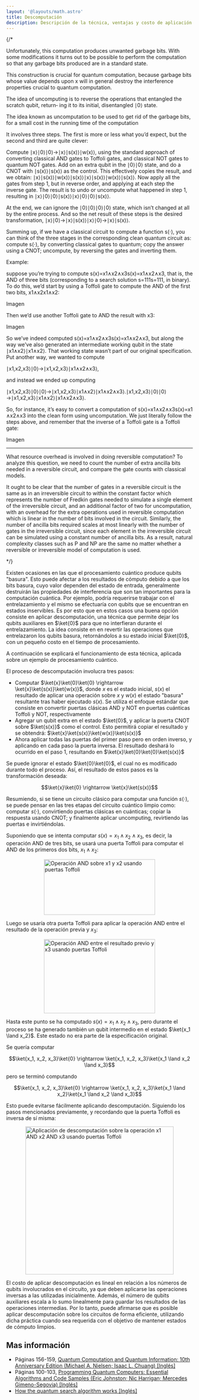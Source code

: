 ```yaml
---
layout: '@layouts/math.astro'
title: Descomputación
description: Descripción de la técnica, ventajas y costo de aplicación. 
---
```



{/*

Unfortunately, this computation
produces unwanted garbage bits. With some modifications it turns out to be possible
to perform the computation so that any garbage bits produced are in a standard state.

This construction is crucial for quantum computation, because garbage bits whose value
depends upon x will in general destroy the interference properties crucial to quantum
computation. 

The idea of uncomputing is to reverse the operations that entangled the scratch qubit, return‐
ing it to its initial, disentangled ∣0⟩ state.

The idea known as uncomputation to be used to get rid of the garbage bits, for a
small cost in the running time of the computation

It involves three steps. The first is more or less what you’d expect, but the second and third are quite clever:

Compute ∣x⟩∣0⟩∣0⟩→∣x⟩∣s(x)⟩∣w(x)⟩, using the standard approach of converting classical AND gates to Toffoli gates, and classical NOT gates to quantum NOT gates.
Add on an extra qubit in the ∣0⟩∣0⟩ state, and do a CNOT with ∣s(x)⟩∣s(x)⟩ as the control. This effectively copies the result, and we obtain: ∣x⟩∣s(x)⟩∣w(x)⟩∣s(x)⟩∣x⟩∣s(x)⟩∣w(x)⟩∣s(x)⟩.
Now apply all the gates from step 1, but in reverse order, and applying at each step the inverse gate. The result is to undo or uncompute what happened in step 1, resulting in ∣x⟩∣0⟩∣0⟩∣s(x)⟩∣x⟩∣0⟩∣0⟩∣s(x)⟩.

At the end, we can ignore the ∣0⟩∣0⟩∣0⟩∣0⟩ state, which isn’t changed at all by the entire process. And so the net result of these steps is the desired transformation, ∣x⟩∣0⟩→∣x⟩∣s(x)⟩∣x⟩∣0⟩→∣x⟩∣s(x)⟩.

Summing up, if we have a classical circuit to compute a function s(⋅), you can think of the three stages in the corresponding clean quantum circuit as: compute s(⋅), by converting classical gates to quantum; copy the answer using a CNOT; uncompute, by reversing the gates and inverting them.

Example: 

suppose you’re trying to compute s(x)=x1∧x2∧x3s(x)=x1∧x2∧x3, that is, the AND of three bits (corresponding to a search solution s=111s=111, in binary). 
To do this, we’d start by using a Toffoli gate to compute the AND of the first two bits, x1∧x2x1∧x2:

Imagen 

Then we’d use another Toffoli gate to AND the result with x3:

Imagen

So we’ve indeed computed s(x)=x1∧x2∧x3s(x)=x1∧x2∧x3, but along the way we’ve also generated an intermediate working qubit in the state ∣x1∧x2⟩∣x1∧x2⟩. That working state wasn’t part of our original specification. 
Put another way, we wanted to compute

∣x1,x2,x3⟩∣0⟩→∣x1,x2,x3⟩∣x1∧x2∧x3⟩,

and instead we ended up computing

∣x1,x2,x3⟩∣0⟩∣0⟩→∣x1,x2,x3⟩∣x1∧x2⟩∣x1∧x2∧x3⟩.∣x1,x2,x3⟩∣0⟩∣0⟩→∣x1,x2,x3⟩∣x1∧x2⟩∣x1∧x2∧x3⟩.

So, for instance, it’s easy to convert a computation of s(x)=x1∧x2∧x3s(x)=x1​∧x2​∧x3​ into the clean form using uncomputation. We just literally follow the steps above, and remember that the inverse of a Toffoli gate is a Toffoli gate:

Imagen


----

What resource overhead is involved in doing reversible computation? To analyze this
question, we need to count the number of extra ancilla bits needed in a reversible circuit,
and compare the gate counts with classical models. 

It ought to be clear that the number of
gates in a reversible circuit is the same as in an irreversible circuit to within the constant
factor which represents the number of Fredkin gates needed to simulate a single element
of the irreversible circuit, and an additional factor of two for uncomputation, with an
overhead for the extra operations used in reversible computation which is linear in
the number of bits involved in the circuit. Similarly, the number of ancilla bits required
scales at most linearly with the number of gates in the irreversible circuit, since each
element in the irreversible circuit can be simulated using a constant number of ancilla
bits. As a result, natural complexity classes such as P and NP are the same no matter
whether a reversible or irreversible model of computation is used. 


*/}

Existen ocasiones en las que el procesamiento cuántico produce qubits "basura". Esto puede afectar a los resultados de cómputo debido a que 
los bits basura, cuyo valor dependen del estado de entrada, generalmente destruirán las propiedades de interferencia que son tan importantes 
para la computación cuántica. Por ejemplo, podría requerirse trabajar con el entrelazamiento y el mismo se efectuaría con qubits que se encuentran en estados inservibles.
Es por esto que en estos casos una buena opción consiste en aplicar descomputación, una técnica que permite dejar los qubits auxiliares 
en $\ket{0}$ para que no interfieran durante el entrelazamiento. La idea consiste en en revertir las operaciones que entrelazaron los qubits basura, retornándolos 
a su estado inicial $\ket{0}$, con un pequeño costo en el tiempo de procesamiento.

A continuación se explicará el funcionamiento de esta técnica, aplicada sobre un ejemplo de procesamiento cuántico.

El proceso de descomputación involucra tres pasos:

- Computar $\ket{x}\ket{0}\ket{0} \rightarrow \ket{x}\ket{s(x)}\ket{w(x)}$, donde $x$ es el estado inicial, $s(x)$ el resultado de aplicar una operación sobre $x$ y 
$w(x)$ el estado "basura" resultante tras haber ejecutado $s(x)$. Se utiliza el enfoque estándar que consiste en convertir puertas clásicas AND y NOT en puertas cuánticas 
Toffoli y NOT, respectivamente
- Agregar un qubit extra en el estado $\ket{0}$, y aplicar la puerta CNOT sobre $\ket{s(x)}$ como el control. Esto permitirá copiar el resultado y se obtendrá:
$\ket{x}\ket{s(x)}\ket{w(x)}\ket{s(x)}$
- Ahora aplicar todas las puertas del primer paso pero en orden inverso, y aplicando en cada paso la puerta inversa. El resultado deshará lo ocurrido en el paso 1, 
resultando en $\ket{x}\ket{0}\ket{0}\ket{s(x)}$

Se puede ignorar el estado $\ket{0}\ket{0}$, el cual no es modificado durante todo el proceso. Así, el resultado de estos pasos es la transformación deseada: 

```math
\ket{x}\ket{0} \rightarrow \ket{x}\ket{s(x)}
```

Resumiendo, si se tiene un circuito clásico para computar una función $s(\cdot)$, se puede pensar en las tres etapas del circuito cuántico limpio como: computar $s(\cdot)$, 
convirtiendo puertas clásicas en cuánticas; copiar la respuesta usando CNOT; y finalmente aplicar uncomputing, revirtiendo las puertas e invirtiéndolas.

Suponiendo que se intenta computar $s(x) = x_1 \land x_2 \land x_3$, es decir, la operación AND de tres bits, se usará una puerta Toffoli para computar el AND de los 
primeros dos bits, $x_1 \land x_2$:

<div style='display:flex; justify-content:center; align-items:center; flex-direction:column'>
  <Image
    src={`${import.meta.env.BASE_URL}/uncomputation/01.png`}
    alt='Operación AND sobre x1 y x2 usando puertas Toffoli'
    width='300'
    height='150'
  />
</div>

Luego se usaría otra puerta Toffoli para aplicar la operación AND entre el resultado de la operación previa y $x_3$:

<div style='display:flex; justify-content:center; align-items:center; flex-direction:column'>
  <Image
    src={`${import.meta.env.BASE_URL}/uncomputation/02.png`}
    alt='Operación AND entre el resultado previo y x3 usando puertas Toffoli'
    width='300'
    height='200'
  />
</div>

Hasta este punto se ha computado $s(x) = x_1 \land x_2 \land x_3$, pero durante el proceso se ha generado también un qubit intermedio en el estado $\ket{x_1 \land x_2}$. Este estado 
no era parte de la especificación original. 

Se quería computar 

```math
\ket{x_1, x_2, x_3}\ket{0} \rightarrow \ket{x_1, x_2, x_3}\ket{x_1 \land x_2 \land x_3}
```

pero se terminó computando 

```math
\ket{x_1, x_2, x_3}\ket{0} \rightarrow \ket{x_1, x_2, x_3}\ket{x_1 \land x_2}\ket{x_1 \land x_2 \land x_3}
```

Esto puede evitarse fácilmente aplicando descomputación. Siguiendo los pasos mencionados previamente, y recordando que la puerta Toffoli es inversa de sí misma:

<div style='display:flex; justify-content:center; align-items:center; flex-direction:column'>
  <Image
    src={`${import.meta.env.BASE_URL}/uncomputation/03.png`}
    alt='Aplicación de descomputación sobre la operación x1 AND x2 AND x3 usando puertas Toffoli'
    width='400'
    height='400'
  />
</div>

El costo de aplicar descomputación es lineal en relación a los números de qubits involucrados en el circuito, ya que deben aplicarse las operaciones inversas a las utilizadas 
inicialmente. Además, el número de qubits auxiliares escala a lo sumo linealmente para guardar los resultados de las operaciones intermedias. Por lo tanto, puede afirmarse que 
es posible aplicar descomputación sobre los circuitos de forma eficiente, utilizando dicha práctica cuando sea requerida con el objetivo de mantener estados de cómputo limpios.

## Mas información

- Páginas 156-159, <a href='https://isbnsearch.org/isbn/9781107002173' target='_blank'>Quantum Computation and Quantum Information: 10th Anniversary Edition (Michael A. Nielsen; Isaac L. Chuang) [Inglés]</a>
- Páginas 100-103, <a href='https://isbnsearch.org/isbn/9781492039686' target='_blank'>Programming Quantum Computers: Essential Algorithms and Code Samples (Eric Johnston; Nic Harrigan; Mercedes Gimeno-Segovia) [Inglés]</a>
- <a href="https://quantum.country/search">How the quantum search algorithm works [Inglés]</a>
